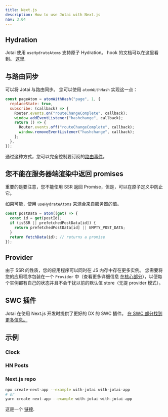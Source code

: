 ```yaml
---
title: Next.js
description: How to use Jotai with Next.js
nav: 3.04
---
```


## Hydration

Jotai 使用 `useHydrateAtoms` 支持原子 Hydration。 hook 的文档可以在这里看到。 [这里](../utils/use-hydrate-atoms.mdx).

## 与路由同步

可以将 Jotai 与路由同步。 您可以使用 `atomWithHash` 实现这一点：

```js
const pageAtom = atomWithHash("page", 1, {
  replaceState: true,
  subscribe: (callback) => {
    Router.events.on("routeChangeComplete", callback);
    window.addEventListener("hashchange", callback);
    return () => {
      Router.events.off("routeChangeComplete", callback);
      window.removeEventListener("hashchange", callback);
    };
  },
});
```

通过这种方式，您可以完全控制要订阅的[路由事件](https://nextjs.org/docs/api-reference/next/router#routerevents)。

## 您不能在服务器端渲染中返回 promises

重要的是要注意，您不能使用 SSR 返回 Promise，但是，可以在原子定义中防止它。

如果可能，使用 `useHydrateAtoms` 来混合来自服务器的值。

```js
const postData = atom((get) => {
  const id = get(postId);
  if (isSSR || prefetchedPostData[id]) {
    return prefetchedPostData[id] || EMPTY_POST_DATA;
  }
  return fetchData(id); // returns a promise
});
```

## Provider

由于 SSR 的性质，您的应用程序可以同时在 JS 内存中存在更多实例。 您需要将您的应用程序包装在一个 `Provider` 中（查看更多详细信息 [在核心部分](../api/core.mdx)），以便每个实例都有自己的状态并且不会干扰以前的默认值 store（无提 provider 模式）。

## SWC 插件

Jotai 在使用 Next.js 开发时提供了更好的 DX 的 SWC 插件。 [在 SWC 部分找到更多信息。](../api/swc.mdx)

## 示例

### Clock

<CodeSandbox id="snu7n" />

### HN Posts

<CodeSandbox id="819n4" />

### Next.js repo

```bash
npx create-next-app --example with-jotai with-jotai-app
# or
yarn create next-app --example with-jotai with-jotai-app
```

这是一个 [链接](https://github.com/vercel/next.js/tree/canary/examples/with-jotai).
